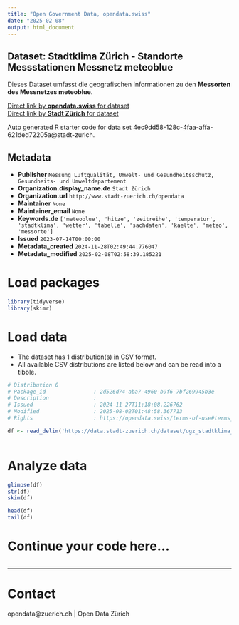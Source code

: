 ```yaml
---
title: "Open Government Data, opendata.swiss"
date: "2025-02-08"
output: html_document
---
```


## Dataset: Stadtklima Zürich - Standorte Messstationen Messnetz meteoblue


Dieses Dataset umfasst die geografischen Informationen zu den **Messorten des Messnetzes meteoblue**.


[Direct link by **opendata.swiss** for dataset](https://opendata.swiss/de/dataset/stadtklima-zurich-standorte-messstationen-messnetz-meteoblue)<br>
[Direct link by **Stadt Zürich** for dataset](https://data.stadt-zuerich.ch/dataset/ugz_stadtklima_zuerich_messorte_messnetz_meteoblue)

Auto generated R starter code for data set 4ec9dd58-128c-4faa-affa-621ded72205a@stadt-zurich.

## Metadata

- **Publisher** `Messung Luftqualität, Umwelt- und Gesundheitsschutz, Gesundheits- und Umweltdepartement`
- **Organization.display_name.de** `Stadt Zürich`
- **Organization.url** `http://www.stadt-zuerich.ch/opendata`
- **Maintainer** `None`
- **Maintainer_email** `None`
- **Keywords.de** `['meteoblue', 'hitze', 'zeitreihe', 'temperatur', 'stadtklima', 'wetter', 'tabelle', 'sachdaten', 'kaelte', 'meteo', 'messorte']`
- **Issued** `2023-07-14T00:00:00`
- **Metadata_created** `2024-11-28T02:49:44.776047`
- **Metadata_modified** `2025-02-08T02:58:39.185221`


# Load packages

```r

library(tidyverse)
library(skimr)

```

# Load data

-   The dataset has 1 distribution(s) in CSV format.
-   All available CSV distributions are listed below and can be read into a tibble.

```r

# Distribution 0
# Package_id               : 2d526d74-aba7-4960-b9f6-7bf269945b3e
# Description              : 
# Issued                   : 2024-11-27T11:18:08.226762
# Modified                 : 2025-08-02T01:48:58.367713
# Rights                   : https://opendata.swiss/terms-of-use#terms_open

df <- read_delim('https://data.stadt-zuerich.ch/dataset/ugz_stadtklima_zuerich_messorte_messnetz_meteoblue/download/ugz_stadtklima_zuerich_messorte_messnetz_meteoblue.csv')



```

# Analyze data

```r

glimpse(df)
str(df)
skim(df)

head(df)
tail(df)

```

# Continue your code here...

```r

```

------------------------------------------------------------------------

# Contact

opendata@zuerich.ch | Open Data Zürich
